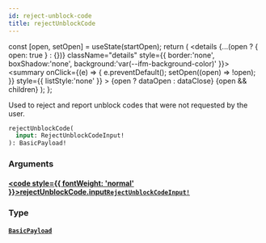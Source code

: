 ```yaml
---
id: reject-unblock-code
title: rejectUnblockCode
---
```









  const [open, setOpen] = useState(startOpen);
  return (
    <details {...(open ? { open: true } : {})} className="details" style={{ border:'none', boxShadow:'none', background:'var(--ifm-background-color)' }}>
      <summary
        onClick={(e) => {
          e.preventDefault();
          setOpen((open) => !open);
        }}
        style={{ listStyle:'none' }}
      >
      {open ? dataOpen : dataClose}
      </summary>
      {open && children}
    </details>
  );
};








Used to reject and report unblock codes that were not requested by the user.


```graphql
rejectUnblockCode(
  input: RejectUnblockCodeInput!
): BasicPayload!
```




### Arguments

#### [<code style={{ fontWeight: 'normal' }}>rejectUnblockCode.<b>input</b></code>](#)<Bullet />[`RejectUnblockCodeInput!`](/gql-api/types/inputs/reject-unblock-code-input.mdx) <Badge class="badge badge--secondary" text="non-null"/> <Badge class="badge badge--secondary" text="input"/> 



### Type

#### [`BasicPayload`](/gql-api/types/objects/basic-payload.mdx) <Badge class="badge badge--secondary" text="object"/> 







